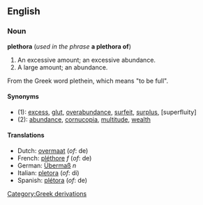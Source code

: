 ==English==
===Noun===
'''plethora''' (''used in the phrase'' '''a plethora of''')

#An excessive amount; an excessive abundance.
#A large amount; an abundance.

From the Greek word plethein, which means "to be full".

====Synonyms====
*(1): [[excess]], [[glut]], [[overabundance]], [[surfeit]], [[surplus]], [superfluity]
*(2): [[abundance]], [[cornucopia]], [[multitude]], [[wealth]]


====Translations====
*Dutch: [[overmaat]] (''of'': de)
*French: [[pléthore]] ''f'' (''of'': de)
*German: [[Übermaß]] ''n''
*Italian: [[pletora]] (''of'': di)
*Spanish: [[plétora]] (''of'': de)
[[Category:Greek derivations]]